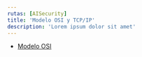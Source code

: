 ```yaml
---
rutas: [AISecurity]
title: 'Modelo OSI y TCP/IP'
description: 'Lorem ipsum dolor sit amet'
---
```


- [Modelo OSI](https://www.cloudflare.com/es-es/learning/ddos/glossary/open-systems-interconnection-model-osi/)